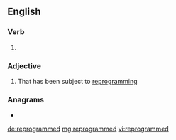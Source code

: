 ==English==

===Verb===
{{head|en|verb form}}

# {{en-past of|reprogram}}

===Adjective===
{{en-adj}}

# That has been subject to [[reprogramming]]

===Anagrams===
* {{l|en|deprogrammer}}

[[de:reprogrammed]]
[[mg:reprogrammed]]
[[vi:reprogrammed]]
